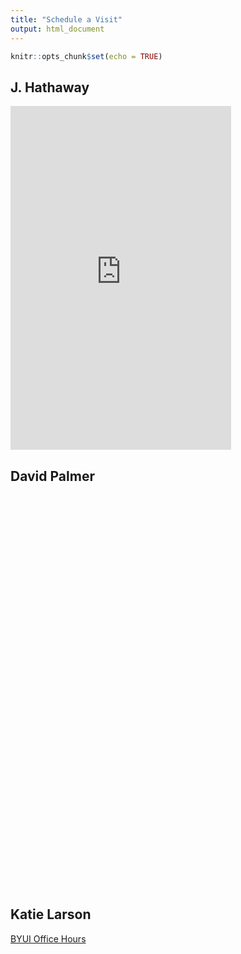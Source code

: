 ```yaml
---
title: "Schedule a Visit"
output: html_document
---
```


```r
knitr::opts_chunk$set(echo = TRUE)
```

## J. Hathaway

<iframe src="https://www.meetingbird.com/h/hathawayj" style="width: 70%; border: none; min-height: 550px;"></iframe>

## David Palmer

<!-- Calendly inline widget begin -->
<div class="calendly-inline-widget" data-url="https://calendly.com/bropalmer/30min" style="min-width:320px;height:630px;"></div>
<script type="text/javascript" src="https://assets.calendly.com/assets/external/widget.js"></script>
<!-- Calendly inline widget end -->


## Katie Larson

[BYUI Office Hours](https://web.byui.edu/Directory/Employee/larsonkat)



